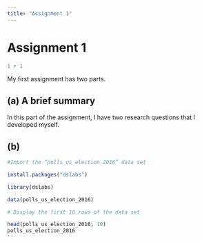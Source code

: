 ---
title: "Assignment 1"
---

# Assignment 1

```{r}
1 + 1
```

My first assignment has two parts.

## (a) A brief summary

In this part of the assignment, I have two research questions that I developed myself.

## (b)

```{r}
#Import the “polls_us_election_2016” data set

install.packages("dslabs")

library(dslabs)

data(polls_us_election_2016)

# Display the first 10 rows of the data set

head(polls_us_election_2016, 10)
polls_us_election_2016
''
```
